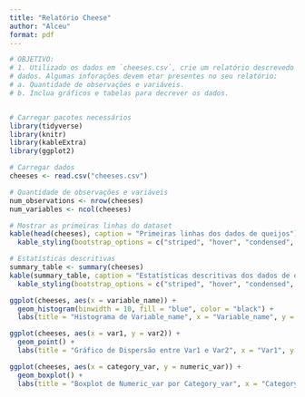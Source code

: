 ```yaml
---
title: "Relatório Cheese"
author: "Alceu"
format: pdf
---
```


```r
# OBJETIVO:
# 1. Utilizado os dados em `cheeses.csv`, crie um relatório descrevedo os
# dados. Algumas inforações devem etar presentes no seu relatório:
# a. Quantidade de observações e variáveis.
# b. Inclua gráficos e tabelas para decrever os dados.


# Carregar pacotes necessários
library(tidyverse)
library(knitr)
library(kableExtra)
library(ggplot2)
```


```r
# Carregar dados
cheeses <- read.csv("cheeses.csv")
```

```r

# Quantidade de observações e variáveis
num_observations <- nrow(cheeses)
num_variables <- ncol(cheeses)

```


```r
# Mostrar as primeiras linhas do dataset
kable(head(cheeses), caption = "Primeiras linhas dos dados de queijos") %>%
  kable_styling(bootstrap_options = c("striped", "hover", "condensed", "responsive"))

```


```r
# Estatísticas descritivas
summary_table <- summary(cheeses)
kable(summary_table, caption = "Estatísticas descritivas dos dados de queijos") %>%
  kable_styling(bootstrap_options = c("striped", "hover", "condensed", "responsive"))

```

```r
ggplot(cheeses, aes(x = variable_name)) +
  geom_histogram(binwidth = 10, fill = "blue", color = "black") +
  labs(title = "Histograma de Variable_name", x = "Variable_name", y = "Frequência")

```


```r
ggplot(cheeses, aes(x = var1, y = var2)) +
  geom_point() +
  labs(title = "Gráfico de Dispersão entre Var1 e Var2", x = "Var1", y = "Var2")

```

```r
ggplot(cheeses, aes(x = category_var, y = numeric_var)) +
  geom_boxplot() +
  labs(title = "Boxplot de Numeric_var por Category_var", x = "Category_var", y = "Numeric_var")

```
